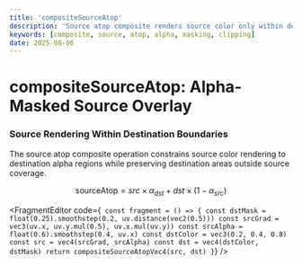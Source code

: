 ```yaml
---
title: 'compositeSourceAtop'
description: 'Source atop composite renders source color only within destination alpha boundaries while preserving destination areas outside source coverage'
keywords: [composite, source, atop, alpha, masking, clipping]
date: 2025-08-06
---
```



# compositeSourceAtop: Alpha-Masked Source Overlay

### Source Rendering Within Destination Boundaries

The source atop composite operation constrains source color rendering to destination alpha regions while preserving destination areas outside source coverage.

$$
\text{sourceAtop} = src \times \alpha_{dst} + dst \times (1 - \alpha_{src})
$$

<FragmentEditor
        code={`
const fragment = () => {
        const dstMask = float(0.25).smoothstep(0.2, uv.distance(vec2(0.5)))
        const srcGrad = vec3(uv.x, uv.y.mul(0.5), uv.x.mul(uv.y))
        const srcAlpha = float(0.6).smoothstep(0.4, uv.x)
        const dstColor = vec3(0.2, 0.4, 0.8)
        const src = vec4(srcGrad, srcAlpha)
        const dst = vec4(dstColor, dstMask)
        return compositeSourceAtopVec4(src, dst)
}`}
/>
